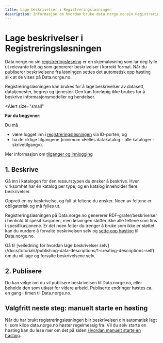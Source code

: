 ```yaml
---
title: Lage beskrivelser i Registreringsløsningen
description: Informasjon om hvordan bruke data.norge.no sin Registreringsløsning for å lage beskrivelser.
---
```


# Lage beskrivelser i Registreringsløsningen

Data.norge.no sin [registreringsløsning](https://registrering.fellesdatakatalog.digdir.no) er en skjemaløsning som lar deg fylle ut relevante felt og som genererer beskrivelser i korrekt format. Når du publiserer beskrivelsene fra løsningen settes det automatisk opp høsting slik at de vises på Data.norge.no.

Registreringsløsningen kan brukes for å lage beskrivelser av datasett, datatjenester, begrep og tjenester. Den kan foreløpig ikke brukes for å beskrive informasjonsmodeller og hendelser.

<Alert
    size="small"
>
**Før du begynner:**

Du må

-   være logget inn i [registreringsløsningen](https://registrering.fellesdatakatalog.digdir.no) via ID-porten, og
-   ha de riktige tilgangene (minimum «Felles datakatalog - alle kataloger - skrivetilgang»).

Mer informasjon om [tilganger og innlogging](/docs/login-and-access)

</Alert>

## 1. Beskrive

Gå inn i katalogen for den ressurstypen du ønsker å beskrive. Hver virksomhet har én katalog per type, og en katalog inneholder flere beskrivelser.

Opprett en ny beskrivelse, og fyll ut feltene du ønsker. Noen av feltene er obligatorisk og må fylles ut.

Registreringsløsningen på Data.norge.no genererer RDF-grafer/beskrivelser i henhold til spesifikasjonen, men løsningen støtter ikke alle feltene som fins i spesifikasjonene. Er det noen felter du trenger å bruke som ikke er støttet kan du vurdere å forvalte beskrivelsen selv og [sette opp høsting](/getting-started/publishing-descriptions) til Data.norge.no.

<Alert size='small'>
    Gå til [veiledning for hvordan lage beskrivelser
    selv](/docs/tutorials/publishing-data-descriptions/1-creating-descriptions-self) om du vil lage og forvalte
    beskrivelsene selv.
</Alert>

## 2. Publisere

Du kan velge om du vil publisere beskrivelsen til Data.norge.no, eller beholde den som utkast for videre arbeid. Publiserte endringer høstes ca. en gang i timen til Data.norge.no.

## Valgfritt neste steg: manuelt starte en høsting

Når du har brukt registreringsløsningen blir beskrivelsen din automatisk lagt til som kilde data.norge.no høster regelmessig fra.
Vil du selv starte en høsting kan du lese mer om det på siden [Hvordan manuelt starte en høsting](/docs/tutorials/publishing-data-descriptions/4-triggering-harvest).

